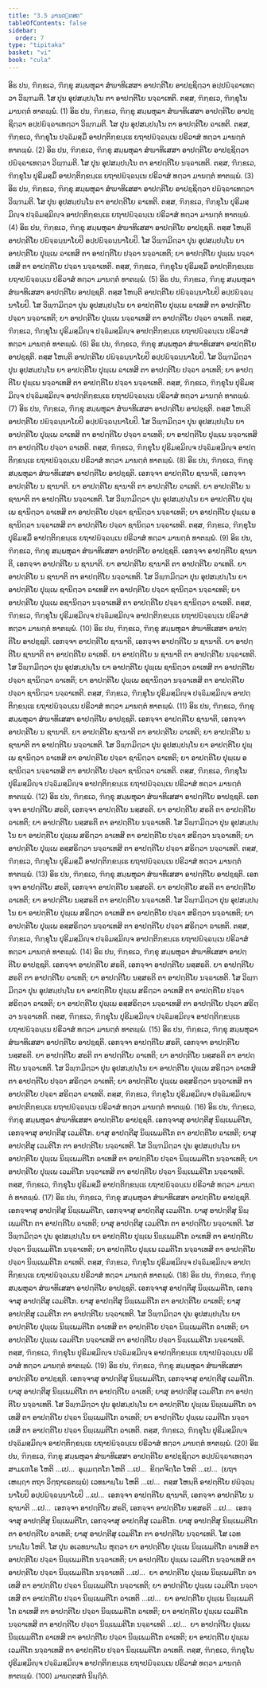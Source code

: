 ```yaml
---
title: "3.5 ມານຕ຺ຕສຕ"
tableOfContents: false
sidebar:
  order: 7
type: "tipitaka"
basket: "vi"
book: "cula"
---
```



<DynamicBreadcrumb />

<Division number="166" book="cula">

<Paragraph number="697" book="cula">
ອິຘ ປນ, ຠິກ຺ຂເວ, ຠິກ຺ຂຸ ສມ຺ພຫຸລາ ສໍຆາທິເສສາ ອາປຕ຺ຕິໂຍ ອາປຊ຺ຊິຕ຺ວາ ອປ຺ປຏິຈ຺ຉາເທຕ຺ວາ ວິພ຺ຠມຕິ. ໂສ ປຸນ ອຸປສມ຺ປນ຺ໂນ ຕາ ອາປຕ຺ຕິໂຍ ນຈ຺ຉາເທຕິ. ຕສ຺ສ, ຠິກ຺ຂເວ, ຠິກ຺ຂຸໂນ ມານຕ຺ຕໍ ທາຕພ຺ພໍ. (1)
</Paragraph>

<Paragraph number="698" book="cula">
ອິຘ ປນ, ຠິກ຺ຂເວ, ຠິກ຺ຂຸ ສມ຺ພຫຸລາ ສໍຆາທິເສສາ ອາປຕ຺ຕິໂຍ ອາປຊ຺ຊິຕ຺ວາ ອປ຺ປຏິຈ຺ຉາເທຕ຺ວາ ວິພ຺ຠມຕິ. ໂສ ປຸນ ອຸປສມ຺ປນ຺ໂນ ຕາ ອາປຕ຺ຕິໂຍ ຉາເທຕິ. ຕສ຺ສ, ຠິກ຺ຂເວ, ຠິກ຺ຂຸໂນ ປຈ຺ຉິມສ຺ມິໍ ອາປຕ຺ຕິກ຺ຂນ຺ເຘ ຍຖາປຏິຈ຺ຉນ຺ເນ ປຣິວາສໍ ທຕ຺ວາ ມານຕ຺ຕໍ ທາຕພ຺ພໍ. (2)
</Paragraph>

<Paragraph number="699" book="cula">
ອິຘ ປນ, ຠິກ຺ຂເວ, ຠິກ຺ຂຸ ສມ຺ພຫຸລາ ສໍຆາທິເສສາ ອາປຕ຺ຕິໂຍ ອາປຊ຺ຊິຕ຺ວາ ປຏິຈ຺ຉາເທຕ຺ວາ ວິພ຺ຠມຕິ. ໂສ ປຸນ ອຸປສມ຺ປນ຺ໂນ ຕາ ອາປຕ຺ຕິໂຍ ນຈ຺ຉາເທຕິ. ຕສ຺ສ, ຠິກ຺ຂເວ, ຠິກ຺ຂຸໂນ ປຸຣິມສ຺ມິໍ ອາປຕ຺ຕິກ຺ຂນ຺ເຘ ຍຖາປຏິຈ຺ຉນ຺ເນ ປຣິວາສໍ ທຕ຺ວາ ມານຕ຺ຕໍ ທາຕພ຺ພໍ. (3)
</Paragraph>

<Paragraph number="700" book="cula">
ອິຘ ປນ, ຠິກ຺ຂເວ, ຠິກ຺ຂຸ ສມ຺ພຫຸລາ ສໍຆາທິເສສາ ອາປຕ຺ຕິໂຍ ອາປຊ຺ຊິຕ຺ວາ ປຏິຈ຺ຉາເທຕ຺ວາ ວິພ຺ຠມຕິ. ໂສ ປຸນ ອຸປສມ຺ປນ຺ໂນ ຕາ ອາປຕ຺ຕິໂຍ ຉາເທຕິ. ຕສ຺ສ, ຠິກ຺ຂເວ, ຠິກ຺ຂຸໂນ ປຸຣິມສ຺ມິຎ຺ຈ ປຈ຺ຉິມສ຺ມິຎ຺ຈ ອາປຕ຺ຕິກ຺ຂນ຺ເຘ ຍຖາປຏິຈ຺ຉນ຺ເນ ປຣິວາສໍ ທຕ຺ວາ ມານຕ຺ຕໍ ທາຕພ຺ພໍ. (4)
</Paragraph>

</Division>
<Division number="167" book="cula">

<Paragraph number="701" book="cula">
ອິຘ ປນ, ຠິກ຺ຂເວ, ຠິກ຺ຂຸ ສມ຺ພຫຸລາ ສໍຆາທິເສສາ ອາປຕ຺ຕິໂຍ ອາປຊ຺ຊຕິ. ຕສ຺ສ ໂຫນ຺ຕິ ອາປຕ຺ຕິໂຍ ປຏິຈ຺ຉນ຺ນາໂຍປິ ອປ຺ປຏິຈ຺ຉນ຺ນາໂຍປິ. ໂສ ວິພ຺ຠມິຕ຺ວາ ປຸນ ອຸປສມ຺ປນ຺ໂນ ຍາ ອາປຕ຺ຕິໂຍ ປຸພ຺ເພ ຉາເທສິ ຕາ ອາປຕ຺ຕິໂຍ ປຈ຺ຉາ ນຈ຺ຉາເທຕິ; ຍາ ອາປຕ຺ຕິໂຍ ປຸພ຺ເພ ນຈ຺ຉາເທສິ ຕາ ອາປຕ຺ຕິໂຍ ປຈ຺ຉາ ນຈ຺ຉາເທຕິ. ຕສ຺ສ, ຠິກ຺ຂເວ, ຠິກ຺ຂຸໂນ ປຸຣິມສ຺ມິໍ ອາປຕ຺ຕິກ຺ຂນ຺ເຘ ຍຖາປຏິຈ຺ຉນ຺ເນ ປຣິວາສໍ ທຕ຺ວາ ມານຕ຺ຕໍ ທາຕພ຺ພໍ. (5)
</Paragraph>

<Paragraph number="702" book="cula">
ອິຘ ປນ, ຠິກ຺ຂເວ, ຠິກ຺ຂຸ ສມ຺ພຫຸລາ ສໍຆາທິເສສາ ອາປຕ຺ຕິໂຍ ອາປຊ຺ຊຕິ. ຕສ຺ສ ໂຫນ຺ຕິ ອາປຕ຺ຕິໂຍ ປຏິຈ຺ຉນ຺ນາໂຍປິ ອປ຺ປຏິຈ຺ຉນ຺ນາໂຍປິ. ໂສ ວິພ຺ຠມິຕ຺ວາ ປຸນ ອຸປສມ຺ປນ຺ໂນ ຍາ ອາປຕ຺ຕິໂຍ ປຸພ຺ເພ ຉາເທສິ ຕາ ອາປຕ຺ຕິໂຍ ປຈ຺ຉາ ນຈ຺ຉາເທຕິ; ຍາ ອາປຕ຺ຕິໂຍ ປຸພ຺ເພ ນຈ຺ຉາເທສິ ຕາ ອາປຕ຺ຕິໂຍ ປຈ຺ຉາ ຉາເທຕິ. ຕສ຺ສ, ຠິກ຺ຂເວ, ຠິກ຺ຂຸໂນ ປຸຣິມສ຺ມິຎ຺ຈ ປຈ຺ຉິມສ຺ມິຎ຺ຈ ອາປຕ຺ຕິກ຺ຂນ຺ເຘ ຍຖາປຏິຈ຺ຉນ຺ເນ ປຣິວາສໍ ທຕ຺ວາ ມານຕ຺ຕໍ ທາຕພ຺ພໍ. (6)
</Paragraph>

<Paragraph number="703" book="cula">
ອິຘ ປນ, ຠິກ຺ຂເວ, ຠິກ຺ຂຸ ສມ຺ພຫຸລາ ສໍຆາທິເສສາ ອາປຕ຺ຕິໂຍ ອາປຊ຺ຊຕິ. ຕສ຺ສ ໂຫນ຺ຕິ ອາປຕ຺ຕິໂຍ ປຏິຈ຺ຉນ຺ນາໂຍປິ ອປ຺ປຏິຈ຺ຉນ຺ນາໂຍປິ. ໂສ ວິພ຺ຠມິຕ຺ວາ ປຸນ ອຸປສມ຺ປນ຺ໂນ ຍາ ອາປຕ຺ຕິໂຍ ປຸພ຺ເພ ຉາເທສິ ຕາ ອາປຕ຺ຕິໂຍ ປຈ຺ຉາ ຉາເທຕິ; ຍາ ອາປຕ຺ຕິໂຍ ປຸພ຺ເພ ນຈ຺ຉາເທສິ ຕາ ອາປຕ຺ຕິໂຍ ປຈ຺ຉາ ນຈ຺ຉາເທຕິ. ຕສ຺ສ, ຠິກ຺ຂເວ, ຠິກ຺ຂຸໂນ ປຸຣິມສ຺ມິຎ຺ຈ ປຈ຺ຉິມສ຺ມິຎ຺ຈ ອາປຕ຺ຕິກ຺ຂນ຺ເຘ ຍຖາປຏິຈ຺ຉນ຺ເນ ປຣິວາສໍ ທຕ຺ວາ ມານຕ຺ຕໍ ທາຕພ຺ພໍ. (7)
</Paragraph>

<Paragraph number="704" book="cula">
ອິຘ ປນ, ຠິກ຺ຂເວ, ຠິກ຺ຂຸ ສມ຺ພຫຸລາ ສໍຆາທິເສສາ ອາປຕ຺ຕິໂຍ ອາປຊ຺ຊຕິ. ຕສ຺ສ ໂຫນ຺ຕິ ອາປຕ຺ຕິໂຍ ປຏິຈ຺ຉນ຺ນາໂຍປິ ອປ຺ປຏິຈ຺ຉນ຺ນາໂຍປິ. ໂສ ວິພ຺ຠມິຕ຺ວາ ປຸນ ອຸປສມ຺ປນ຺ໂນ ຍາ ອາປຕ຺ຕິໂຍ ປຸພ຺ເພ ຉາເທສິ ຕາ ອາປຕ຺ຕິໂຍ ປຈ຺ຉາ ຉາເທຕິ; ຍາ ອາປຕ຺ຕິໂຍ ປຸພ຺ເພ ນຈ຺ຉາເທສິ ຕາ ອາປຕ຺ຕິໂຍ ປຈ຺ຉາ ຉາເທຕິ. ຕສ຺ສ, ຠິກ຺ຂເວ, ຠິກ຺ຂຸໂນ ປຸຣິມສ຺ມິຎ຺ຈ ປຈ຺ຉິມສ຺ມິຎ຺ຈ ອາປຕ຺ຕິກ຺ຂນ຺ເຘ ຍຖາປຏິຈ຺ຉນ຺ເນ ປຣິວາສໍ ທຕ຺ວາ ມານຕ຺ຕໍ ທາຕພ຺ພໍ. (8)
</Paragraph>

</Division>
<Division number="168" book="cula">

<Paragraph number="705" book="cula">
ອິຘ ປນ, ຠິກ຺ຂເວ, ຠິກ຺ຂຸ ສມ຺ພຫຸລາ ສໍຆາທິເສສາ ອາປຕ຺ຕິໂຍ ອາປຊ຺ຊຕິ. ເອກຈ຺ຈາ ອາປຕ຺ຕິໂຍ ຊານາຕິ, ເອກຈ຺ຈາ ອາປຕ຺ຕິໂຍ ນ ຊານາຕິ. ຍາ ອາປຕ຺ຕິໂຍ ຊານາຕິ ຕາ ອາປຕ຺ຕິໂຍ ຉາເທຕິ. ຍາ ອາປຕ຺ຕິໂຍ ນ ຊານາຕິ ຕາ ອາປຕ຺ຕິໂຍ ນຈ຺ຉາເທຕິ. ໂສ ວິພ຺ຠມິຕ຺ວາ ປຸນ ອຸປສມ຺ປນ຺ໂນ ຍາ ອາປຕ຺ຕິໂຍ ປຸພ຺ເພ ຊານິຕ຺ວາ ຉາເທສິ ຕາ ອາປຕ຺ຕິໂຍ ປຈ຺ຉາ ຊານິຕ຺ວາ ນຈ຺ຉາເທຕິ; ຍາ ອາປຕ຺ຕິໂຍ ປຸພ຺ເພ ອຊານິຕ຺ວາ ນຈ຺ຉາເທສິ ຕາ ອາປຕ຺ຕິໂຍ ປຈ຺ຉາ ຊານິຕ຺ວາ ນຈ຺ຉາເທຕິ. ຕສ຺ສ, ຠິກ຺ຂເວ, ຠິກ຺ຂຸໂນ ປຸຣິມສ຺ມິໍ ອາປຕ຺ຕິກ຺ຂນ຺ເຘ ຍຖາປຏິຈ຺ຉນ຺ເນ ປຣິວາສໍ ທຕ຺ວາ ມານຕ຺ຕໍ ທາຕພ຺ພໍ. (9)
</Paragraph>

<Paragraph number="706" book="cula">
ອິຘ ປນ, ຠິກ຺ຂເວ, ຠິກ຺ຂຸ ສມ຺ພຫຸລາ ສໍຆາທິເສສາ ອາປຕ຺ຕິໂຍ ອາປຊ຺ຊຕິ. ເອກຈ຺ຈາ ອາປຕ຺ຕິໂຍ ຊານາຕິ, ເອກຈ຺ຈາ ອາປຕ຺ຕິໂຍ ນ ຊານາຕິ. ຍາ ອາປຕ຺ຕິໂຍ ຊານາຕິ ຕາ ອາປຕ຺ຕິໂຍ ຉາເທຕິ. ຍາ ອາປຕ຺ຕິໂຍ ນ ຊານາຕິ ຕາ ອາປຕ຺ຕິໂຍ ນຈ຺ຉາເທຕິ. ໂສ ວິພ຺ຠມິຕ຺ວາ ປຸນ ອຸປສມ຺ປນ຺ໂນ ຍາ ອາປຕ຺ຕິໂຍ ປຸພ຺ເພ ຊານິຕ຺ວາ ຉາເທສິ ຕາ ອາປຕ຺ຕິໂຍ ປຈ຺ຉາ ຊານິຕ຺ວາ ນຈ຺ຉາເທຕິ; ຍາ ອາປຕ຺ຕິໂຍ ປຸພ຺ເພ ອຊານິຕ຺ວາ ນຈ຺ຉາເທສິ ຕາ ອາປຕ຺ຕິໂຍ ປຈ຺ຉາ ຊານິຕ຺ວາ ຉາເທຕິ. ຕສ຺ສ, ຠິກ຺ຂເວ, ຠິກ຺ຂຸໂນ ປຸຣິມສ຺ມິຎ຺ຈ ປຈ຺ຉິມສ຺ມິຎ຺ຈ ອາປຕ຺ຕິກ຺ຂນ຺ເຘ ຍຖາປຏິຈ຺ຉນ຺ເນ ປຣິວາສໍ ທຕ຺ວາ ມານຕ຺ຕໍ ທາຕພ຺ພໍ. (10)
</Paragraph>

<Paragraph number="707" book="cula">
ອິຘ ປນ, ຠິກ຺ຂເວ, ຠິກ຺ຂຸ ສມ຺ພຫຸລາ ສໍຆາທິເສສາ ອາປຕ຺ຕິໂຍ ອາປຊ຺ຊຕິ. ເອກຈ຺ຈາ ອາປຕ຺ຕິໂຍ ຊານາຕິ, ເອກຈ຺ຈາ ອາປຕ຺ຕິໂຍ ນ ຊານາຕິ. ຍາ ອາປຕ຺ຕິໂຍ ຊານາຕິ ຕາ ອາປຕ຺ຕິໂຍ ຉາເທຕິ. ຍາ ອາປຕ຺ຕິໂຍ ນ ຊານາຕິ ຕາ ອາປຕ຺ຕິໂຍ ນຈ຺ຉາເທຕິ. ໂສ ວິພ຺ຠມິຕ຺ວາ ປຸນ ອຸປສມ຺ປນ຺ໂນ ຍາ ອາປຕ຺ຕິໂຍ ປຸພ຺ເພ ຊານິຕ຺ວາ ຉາເທສິ ຕາ ອາປຕ຺ຕິໂຍ ປຈ຺ຉາ ຊານິຕ຺ວາ ຉາເທຕິ; ຍາ ອາປຕ຺ຕິໂຍ ປຸພ຺ເພ ອຊານິຕ຺ວາ ນຈ຺ຉາເທສິ ຕາ ອາປຕ຺ຕິໂຍ ປຈ຺ຉາ ຊານິຕ຺ວາ ນຈ຺ຉາເທຕິ. ຕສ຺ສ, ຠິກ຺ຂເວ, ຠິກ຺ຂຸໂນ ປຸຣິມສ຺ມິຎ຺ຈ ປຈ຺ຉິມສ຺ມິຎ຺ຈ ອາປຕ຺ຕິກ຺ຂນ຺ເຘ ຍຖາປຏິຈ຺ຉນ຺ເນ ປຣິວາສໍ ທຕ຺ວາ ມານຕ຺ຕໍ ທາຕພ຺ພໍ. (11)
</Paragraph>

<Paragraph number="708" book="cula">
ອິຘ ປນ, ຠິກ຺ຂເວ, ຠິກ຺ຂຸ ສມ຺ພຫຸລາ ສໍຆາທິເສສາ ອາປຕ຺ຕິໂຍ ອາປຊ຺ຊຕິ. ເອກຈ຺ຈາ ອາປຕ຺ຕິໂຍ ຊານາຕິ, ເອກຈ຺ຈາ ອາປຕ຺ຕິໂຍ ນ ຊານາຕິ. ຍາ ອາປຕ຺ຕິໂຍ ຊານາຕິ ຕາ ອາປຕ຺ຕິໂຍ ຉາເທຕິ; ຍາ ອາປຕ຺ຕິໂຍ ນ ຊານາຕິ ຕາ ອາປຕ຺ຕິໂຍ ນຈ຺ຉາເທຕິ. ໂສ ວິພ຺ຠມິຕ຺ວາ ປຸນ ອຸປສມ຺ປນ຺ໂນ ຍາ ອາປຕ຺ຕິໂຍ ປຸພ຺ເພ ຊານິຕ຺ວາ ຉາເທສິ ຕາ ອາປຕ຺ຕິໂຍ ປຈ຺ຉາ ຊານິຕ຺ວາ ຉາເທຕິ; ຍາ ອາປຕ຺ຕິໂຍ ປຸພ຺ເພ ອຊານິຕ຺ວາ ນຈ຺ຉາເທສິ ຕາ ອາປຕ຺ຕິໂຍ ປຈ຺ຉາ ຊານິຕ຺ວາ ຉາເທຕິ. ຕສ຺ສ, ຠິກ຺ຂເວ, ຠິກ຺ຂຸໂນ ປຸຣິມສ຺ມິຎ຺ຈ ປຈ຺ຉິມສ຺ມິຎ຺ຈ ອາປຕ຺ຕິກ຺ຂນ຺ເຘ ຍຖາປຏິຈ຺ຉນ຺ເນ ປຣິວາສໍ ທຕ຺ວາ ມານຕ຺ຕໍ ທາຕພ຺ພໍ. (12)
</Paragraph>

</Division>
<Division number="169" book="cula">

<Paragraph number="709" book="cula">
ອິຘ ປນ, ຠິກ຺ຂເວ, ຠິກ຺ຂຸ ສມ຺ພຫຸລາ ສໍຆາທິເສສາ ອາປຕ຺ຕິໂຍ ອາປຊ຺ຊຕິ. ເອກຈ຺ຈາ ອາປຕ຺ຕິໂຍ ສຣຕິ, ເອກຈ຺ຈາ ອາປຕ຺ຕິໂຍ ນສ຺ສຣຕິ. ຍາ ອາປຕ຺ຕິໂຍ ສຣຕິ ຕາ ອາປຕ຺ຕິໂຍ ຉາເທຕິ; ຍາ ອາປຕ຺ຕິໂຍ ນສ຺ສຣຕິ ຕາ ອາປຕ຺ຕິໂຍ ນຈ຺ຉາເທຕິ. ໂສ ວິພ຺ຠມິຕ຺ວາ ປຸນ ອຸປສມ຺ປນ຺ໂນ ຍາ ອາປຕ຺ຕິໂຍ ປຸພ຺ເພ ສຣິຕ຺ວາ ຉາເທສິ ຕາ ອາປຕ຺ຕິໂຍ ປຈ຺ຉາ ສຣິຕ຺ວາ ນຈ຺ຉາເທຕິ; ຍາ ອາປຕ຺ຕິໂຍ ປຸພ຺ເພ ອສ຺ສຣິຕ຺ວາ ນຈ຺ຉາເທສິ ຕາ ອາປຕ຺ຕິໂຍ ປຈ຺ຉາ ສຣິຕ຺ວາ ນຈ຺ຉາເທຕິ. ຕສ຺ສ, ຠິກ຺ຂເວ, ຠິກ຺ຂຸໂນ ປຸຣິມສ຺ມິໍ ອາປຕ຺ຕິກ຺ຂນ຺ເຘ ຍຖາປຏິຈ຺ຉນ຺ເນ ປຣິວາສໍ ທຕ຺ວາ ມານຕ຺ຕໍ ທາຕພ຺ພໍ. (13)
</Paragraph>

<Paragraph number="710" book="cula">
ອິຘ ປນ, ຠິກ຺ຂເວ, ຠິກ຺ຂຸ ສມ຺ພຫຸລາ ສໍຆາທິເສສາ ອາປຕ຺ຕິໂຍ ອາປຊ຺ຊຕິ. ເອກຈ຺ຈາ ອາປຕ຺ຕິໂຍ ສຣຕິ, ເອກຈ຺ຈາ ອາປຕ຺ຕິໂຍ ນສ຺ສຣຕິ. ຍາ ອາປຕ຺ຕິໂຍ ສຣຕິ ຕາ ອາປຕ຺ຕິໂຍ ຉາເທຕິ; ຍາ ອາປຕ຺ຕິໂຍ ນສ຺ສຣຕິ ຕາ ອາປຕ຺ຕິໂຍ ນຈ຺ຉາເທຕິ. ໂສ ວິພ຺ຠມິຕ຺ວາ ປຸນ ອຸປສມ຺ປນ຺ໂນ ຍາ ອາປຕ຺ຕິໂຍ ປຸພ຺ເພ ສຣິຕ຺ວາ ຉາເທສິ ຕາ ອາປຕ຺ຕິໂຍ ປຈ຺ຉາ ສຣິຕ຺ວາ ນຈ຺ຉາເທຕິ; ຍາ ອາປຕ຺ຕິໂຍ ປຸພ຺ເພ ອສ຺ສຣິຕ຺ວາ ນຈ຺ຉາເທສິ ຕາ ອາປຕ຺ຕິໂຍ ປຈ຺ຉາ ສຣິຕ຺ວາ ຉາເທຕິ. ຕສ຺ສ, ຠິກ຺ຂເວ, ຠິກ຺ຂຸໂນ ປຸຣິມສ຺ມິຎ຺ຈ ປຈ຺ຉິມສ຺ມິຎ຺ຈ ອາປຕ຺ຕິກ຺ຂນ຺ເຘ ຍຖາປຏິຈ຺ຉນ຺ເນ ປຣິວາສໍ ທຕ຺ວາ ມານຕ຺ຕໍ ທາຕພ຺ພໍ. (14)
</Paragraph>

<Paragraph number="711" book="cula">
ອິຘ ປນ, ຠິກ຺ຂເວ, ຠິກ຺ຂຸ ສມ຺ພຫຸລາ ສໍຆາທິເສສາ ອາປຕ຺ຕິໂຍ ອາປຊ຺ຊຕິ. ເອກຈ຺ຈາ ອາປຕ຺ຕິໂຍ ສຣຕິ, ເອກຈ຺ຈາ ອາປຕ຺ຕິໂຍ ນສ຺ສຣຕິ. ຍາ ອາປຕ຺ຕິໂຍ ສຣຕິ ຕາ ອາປຕ຺ຕິໂຍ ຉາເທຕິ; ຍາ ອາປຕ຺ຕິໂຍ ນສ຺ສຣຕິ ຕາ ອາປຕ຺ຕິໂຍ ນຈ຺ຉາເທຕິ. ໂສ ວິພ຺ຠມິຕ຺ວາ ປຸນ ອຸປສມ຺ປນ຺ໂນ ຍາ ອາປຕ຺ຕິໂຍ ປຸພ຺ເພ ສຣິຕ຺ວາ ຉາເທສິ ຕາ ອາປຕ຺ຕິໂຍ ປຈ຺ຉາ ສຣິຕ຺ວາ ຉາເທຕິ; ຍາ ອາປຕ຺ຕິໂຍ ປຸພ຺ເພ ອສ຺ສຣິຕ຺ວາ ນຈ຺ຉາເທສິ ຕາ ອາປຕ຺ຕິໂຍ ປຈ຺ຉາ ສຣິຕ຺ວາ ນຈ຺ຉາເທຕິ. ຕສ຺ສ, ຠິກ຺ຂເວ, ຠິກ຺ຂຸໂນ ປຸຣິມສ຺ມິຎ຺ຈ ປຈ຺ຉິມສ຺ມິຎ຺ຈ ອາປຕ຺ຕິກ຺ຂນ຺ເຘ ຍຖາປຏິຈ຺ຉນ຺ເນ ປຣິວາສໍ ທຕ຺ວາ ມານຕ຺ຕໍ ທາຕພ຺ພໍ. (15)
</Paragraph>

<Paragraph number="712" book="cula">
ອິຘ ປນ, ຠິກ຺ຂເວ, ຠິກ຺ຂຸ ສມ຺ພຫຸລາ ສໍຆາທິເສສາ ອາປຕ຺ຕິໂຍ ອາປຊ຺ຊຕິ. ເອກຈ຺ຈາ ອາປຕ຺ຕິໂຍ ສຣຕິ, ເອກຈ຺ຈາ ອາປຕ຺ຕິໂຍ ນສ຺ສຣຕິ. ຍາ ອາປຕ຺ຕິໂຍ ສຣຕິ ຕາ ອາປຕ຺ຕິໂຍ ຉາເທຕິ; ຍາ ອາປຕ຺ຕິໂຍ ນສ຺ສຣຕິ ຕາ ອາປຕ຺ຕິໂຍ ນຈ຺ຉາເທຕິ. ໂສ ວິພ຺ຠມິຕ຺ວາ ປຸນ ອຸປສມ຺ປນ຺ໂນ ຍາ ອາປຕ຺ຕິໂຍ ປຸພ຺ເພ ສຣິຕ຺ວາ ຉາເທສິ ຕາ ອາປຕ຺ຕິໂຍ ປຈ຺ຉາ ສຣິຕ຺ວາ ຉາເທຕິ; ຍາ ອາປຕ຺ຕິໂຍ ປຸພ຺ເພ ອສ຺ສຣິຕ຺ວາ ນຈ຺ຉາເທສິ ຕາ ອາປຕ຺ຕິໂຍ ປຈ຺ຉາ ສຣິຕ຺ວາ ຉາເທຕິ. ຕສ຺ສ, ຠິກ຺ຂເວ, ຠິກ຺ຂຸໂນ ປຸຣິມສ຺ມິຎ຺ຈ ປຈ຺ຉິມສ຺ມິຎ຺ຈ ອາປຕ຺ຕິກ຺ຂນ຺ເຘ ຍຖາປຏິຈ຺ຉນ຺ເນ ປຣິວາສໍ ທຕ຺ວາ ມານຕ຺ຕໍ ທາຕພ຺ພໍ. (16)
</Paragraph>

</Division>
<Division number="170" book="cula">

<Paragraph number="713" book="cula">
ອິຘ ປນ, ຠິກ຺ຂເວ, ຠິກ຺ຂຸ ສມ຺ພຫຸລາ ສໍຆາທິເສສາ ອາປຕ຺ຕິໂຍ ອາປຊ຺ຊຕິ. ເອກຈ຺ຈາສຸ ອາປຕ຺ຕີສຸ ນິພ຺ເພມຕິໂກ, ເອກຈ຺ຈາສຸ ອາປຕ຺ຕີສຸ ເວມຕິໂກ. ຍາສຸ ອາປຕ຺ຕີສຸ ນິພ຺ເພມຕິໂກ ຕາ ອາປຕ຺ຕິໂຍ ຉາເທຕິ; ຍາສຸ ອາປຕ຺ຕີສຸ ເວມຕິໂກ ຕາ ອາປຕ຺ຕິໂຍ ນຈ຺ຉາເທຕິ. ໂສ ວິພ຺ຠມິຕ຺ວາ ປຸນ ອຸປສມ຺ປນ຺ໂນ ຍາ ອາປຕ຺ຕິໂຍ ປຸພ຺ເພ ນິພ຺ເພມຕິໂກ ຉາເທສິ ຕາ ອາປຕ຺ຕິໂຍ ປຈ຺ຉາ ນິພ຺ເພມຕິໂກ ນຈ຺ຉາເທຕິ; ຍາ ອາປຕ຺ຕິໂຍ ປຸພ຺ເພ ເວມຕິໂກ ນຈ຺ຉາເທສິ ຕາ ອາປຕ຺ຕິໂຍ ປຈ຺ຉາ ນິພ຺ເພມຕິໂກ ນຈ຺ຉາເທຕິ. ຕສ຺ສ, ຠິກ຺ຂເວ, ຠິກ຺ຂຸໂນ ປຸຣິມສ຺ມິໍ ອາປຕ຺ຕິກ຺ຂນ຺ເຘ ຍຖາປຏິຈ຺ຉນ຺ເນ ປຣິວາສໍ ທຕ຺ວາ ມານຕ຺ຕໍ ທາຕພ຺ພໍ. (17)
</Paragraph>

<Paragraph number="714" book="cula">
ອິຘ ປນ, ຠິກ຺ຂເວ, ຠິກ຺ຂຸ ສມ຺ພຫຸລາ ສໍຆາທິເສສາ ອາປຕ຺ຕິໂຍ ອາປຊ຺ຊຕິ. ເອກຈ຺ຈາສຸ ອາປຕ຺ຕີສຸ ນິພ຺ເພມຕິໂກ, ເອກຈ຺ຈາສຸ ອາປຕ຺ຕີສຸ ເວມຕິໂກ. ຍາສຸ ອາປຕ຺ຕີສຸ ນິພ຺ເພມຕິໂກ ຕາ ອາປຕ຺ຕິໂຍ ຉາເທຕິ; ຍາສຸ ອາປຕ຺ຕີສຸ ເວມຕິໂກ ຕາ ອາປຕ຺ຕິໂຍ ນຈ຺ຉາເທຕິ. ໂສ ວິພ຺ຠມິຕ຺ວາ ປຸນ ອຸປສມ຺ປນ຺ໂນ ຍາ ອາປຕ຺ຕິໂຍ ປຸພ຺ເພ ນິພ຺ເພມຕິໂກ ຉາເທສິ ຕາ ອາປຕ຺ຕິໂຍ ປຈ຺ຉາ ນິພ຺ເພມຕິໂກ ນຈ຺ຉາເທຕິ; ຍາ ອາປຕ຺ຕິໂຍ ປຸພ຺ເພ ເວມຕິໂກ ນຈ຺ຉາເທສິ ຕາ ອາປຕ຺ຕິໂຍ ປຈ຺ຉາ ນິພ຺ເພມຕິໂກ ຉາເທຕິ. ຕສ຺ສ, ຠິກ຺ຂເວ, ຠິກ຺ຂຸໂນ ປຸຣິມສ຺ມິຎ຺ຈ ປຈ຺ຉິມສ຺ມິຎ຺ຈ ອາປຕ຺ຕິກ຺ຂນ຺ເຘ ຍຖາປຏິຈ຺ຉນ຺ເນ ປຣິວາສໍ ທຕ຺ວາ ມານຕ຺ຕໍ ທາຕພ຺ພໍ. (18)
</Paragraph>

<Paragraph number="715" book="cula">
ອິຘ ປນ, ຠິກ຺ຂເວ, ຠິກ຺ຂຸ ສມ຺ພຫຸລາ ສໍຆາທິເສສາ ອາປຕ຺ຕິໂຍ ອາປຊ຺ຊຕິ. ເອກຈ຺ຈາສຸ ອາປຕ຺ຕີສຸ ນິພ຺ເພມຕິໂກ, ເອກຈ຺ຈາສຸ ອາປຕ຺ຕີສຸ ເວມຕິໂກ. ຍາສຸ ອາປຕ຺ຕີສຸ ນິພ຺ເພມຕິໂກ ຕາ ອາປຕ຺ຕິໂຍ ຉາເທຕິ; ຍາສຸ ອາປຕ຺ຕີສຸ ເວມຕິໂກ ຕາ ອາປຕ຺ຕິໂຍ ນຈ຺ຉາເທຕິ. ໂສ ວິພ຺ຠມິຕ຺ວາ ປຸນ ອຸປສມ຺ປນ຺ໂນ ຍາ ອາປຕ຺ຕິໂຍ ປຸພ຺ເພ ນິພ຺ເພມຕິໂກ ຉາເທສິ ຕາ ອາປຕ຺ຕິໂຍ ປຈ຺ຉາ ນິພ຺ເພມຕິໂກ ຉາເທຕິ; ຍາ ອາປຕ຺ຕິໂຍ ປຸພ຺ເພ ເວມຕິໂກ ນຈ຺ຉາເທສິ ຕາ ອາປຕ຺ຕິໂຍ ປຈ຺ຉາ ນິພ຺ເພມຕິໂກ ນຈ຺ຉາເທຕິ. ຕສ຺ສ, ຠິກ຺ຂເວ, ຠິກ຺ຂຸໂນ ປຸຣິມສ຺ມິຎ຺ຈ ປຈ຺ຉິມສ຺ມິຎ຺ຈ ອາປຕ຺ຕິກ຺ຂນ຺ເຘ ຍຖາປຏິຈ຺ຉນ຺ເນ ປຣິວາສໍ ທຕ຺ວາ ມານຕ຺ຕໍ ທາຕພ຺ພໍ. (19)
</Paragraph>

<Paragraph number="716" book="cula">
ອິຘ ປນ, ຠິກ຺ຂເວ, ຠິກ຺ຂຸ ສມ຺ພຫຸລາ ສໍຆາທິເສສາ ອາປຕ຺ຕິໂຍ ອາປຊ຺ຊຕິ. ເອກຈ຺ຈາສຸ ອາປຕ຺ຕີສຸ ນິພ຺ເພມຕິໂກ, ເອກຈ຺ຈາສຸ ອາປຕ຺ຕີສຸ ເວມຕິໂກ. ຍາສຸ ອາປຕ຺ຕີສຸ ນິພ຺ເພມຕິໂກ ຕາ ອາປຕ຺ຕິໂຍ ຉາເທຕິ; ຍາສຸ ອາປຕ຺ຕີສຸ ເວມຕິໂກ ຕາ ອາປຕ຺ຕິໂຍ ນຈ຺ຉາເທຕິ. ໂສ ວິພ຺ຠມິຕ຺ວາ ປຸນ ອຸປສມ຺ປນ຺ໂນ ຍາ ອາປຕ຺ຕິໂຍ ປຸພ຺ເພ ນິພ຺ເພມຕິໂກ ຉາເທສິ ຕາ ອາປຕ຺ຕິໂຍ ປຈ຺ຉາ ນິພ຺ເພມຕິໂກ ຉາເທຕິ; ຍາ ອາປຕ຺ຕິໂຍ ປຸພ຺ເພ ເວມຕິໂກ ນຈ຺ຉາເທສິ ຕາ ອາປຕ຺ຕິໂຍ ປຈ຺ຉາ ນິພ຺ເພມຕິໂກ ຉາເທຕິ. ຕສ຺ສ, ຠິກ຺ຂເວ, ຠິກ຺ຂຸໂນ ປຸຣິມສ຺ມິຎ຺ຈ ປຈ຺ຉິມສ຺ມິຎ຺ຈ ອາປຕ຺ຕິກ຺ຂນ຺ເຘ ຍຖາປຏິຈ຺ຉນ຺ເນ ປຣິວາສໍ ທຕ຺ວາ ມານຕ຺ຕໍ ທາຕພ຺ພໍ. (20)
</Paragraph>

</Division>
<Division number="171" book="cula">

<Paragraph number="717" book="cula">
ອິຘ ປນ, ຠິກ຺ຂເວ, ຠິກ຺ຂຸ ສມ຺ພຫຸລາ ສໍຆາທິເສສາ ອາປຕ຺ຕິໂຍ ອາປຊ຺ຊິຕ຺ວາ ອປ຺ປຏິຈ຺ຉາເທຕ຺ວາ ສາມເຓໂຣ ໂຫຕິ …ເປ…  ອຸມ຺ມຕ຺ຕໂກ ໂຫຕິ …ເປ…  ຂິຕ຺ຕຈິຕ຺ໂຕ ໂຫຕິ …ເປ…  (ຍຖາ ເຫຏ຺ຐາ ຕຖາ ວິຕ຺ຖາເຣຕພ຺ພໍ) ເວທນາຏ຺ໂຏ ໂຫຕິ …ເປ…  ຕສ຺ສ ໂຫນ຺ຕິ ອາປຕ຺ຕິໂຍ ປຏິຈ຺ຉນ຺ນາໂຍປິ ອປ຺ປຏິຈ຺ຉນ຺ນາໂຍປິ …ເປ…  ເອກຈ຺ຈາ ອາປຕ຺ຕິໂຍ ຊານາຕິ, ເອກຈ຺ຈາ ອາປຕ຺ຕິໂຍ ນ ຊານາຕິ …ເປ…  ເອກຈ຺ຈາ ອາປຕ຺ຕິໂຍ ສຣຕິ, ເອກຈ຺ຈາ ອາປຕ຺ຕິໂຍ ນສ຺ສຣຕິ …ເປ…  ເອກຈ຺ຈາສຸ ອາປຕ຺ຕີສຸ ນິພ຺ເພມຕິໂກ, ເອກຈ຺ຈາສຸ ອາປຕ຺ຕີສຸ ເວມຕິໂກ. ຍາສຸ ອາປຕ຺ຕີສຸ ນິພ຺ເພມຕິໂກ ຕາ ອາປຕ຺ຕິໂຍ ຉາເທຕິ; ຍາສຸ ອາປຕ຺ຕີສຸ ເວມຕິໂກ ຕາ ອາປຕ຺ຕິໂຍ ນຈ຺ຉາເທຕິ. ໂສ ເວທນາຏ຺ໂຏ ໂຫຕິ. ໂສ ປຸນ ອເວທນາຏ຺ໂຏ ຫຸຕ຺ວາ ຍາ ອາປຕ຺ຕິໂຍ ປຸພ຺ເພ ນິພ຺ເພມຕິໂກ ຉາເທສິ ຕາ ອາປຕ຺ຕິໂຍ ປຈ຺ຉາ ນິພ຺ເພມຕິໂກ ນຈ຺ຉາເທຕິ; ຍາ ອາປຕ຺ຕິໂຍ ປຸພ຺ເພ ເວມຕິໂກ ນຈ຺ຉາເທສິ ຕາ ອາປຕ຺ຕິໂຍ ປຈ຺ຉາ ນິພ຺ເພມຕິໂກ ນຈ຺ຉາເທຕິ …ເປ…  ຍາ ອາປຕ຺ຕິໂຍ ປຸພ຺ເພ ນິພ຺ເພມຕິໂກ ຉາເທສິ ຕາ ອາປຕ຺ຕິໂຍ ປຈ຺ຉາ ນິພ຺ເພມຕິໂກ ນຈ຺ຉາເທຕິ; ຍາ ອາປຕ຺ຕິໂຍ ປຸພ຺ເພ ເວມຕິໂກ ນຈ຺ຉາເທສິ ຕາ ອາປຕ຺ຕິໂຍ ປຈ຺ຉາ ນິພ຺ເພມຕິໂກ ຉາເທຕິ …ເປ…  ຍາ ອາປຕ຺ຕິໂຍ ປຸພ຺ເພ ນິພ຺ເພມຕິໂກ ຉາເທສິ ຕາ ອາປຕ຺ຕິໂຍ ປຈ຺ຉາ ນິພ຺ເພມຕິໂກ ຉາເທຕິ; ຍາ ອາປຕ຺ຕິໂຍ ປຸພ຺ເພ ເວມຕິໂກ ນຈ຺ຉາເທສິ ຕາ ອາປຕ຺ຕິໂຍ ປຈ຺ຉາ ນິພ຺ເພມຕິໂກ ນຈ຺ຉາເທຕິ …ເປ…  ຍາ ອາປຕ຺ຕິໂຍ ປຸພ຺ເພ ນິພ຺ເພມຕິໂກ ຉາເທສິ ຕາ ອາປຕ຺ຕິໂຍ ປຈ຺ຉາ ນິພ຺ເພມຕິໂກ ຉາເທຕິ; ຍາ ອາປຕ຺ຕິໂຍ ປຸພ຺ເພ ເວມຕິໂກ ນຈ຺ຉາເທສິ ຕາ ອາປຕ຺ຕິໂຍ ປຈ຺ຉາ ນິພ຺ເພມຕິໂກ ຉາເທຕິ. ຕສ຺ສ, ຠິກ຺ຂເວ, ຠິກ຺ຂຸໂນ ປຸຣິມສ຺ມິຎ຺ຈ ປຈ຺ຉິມສ຺ມິຎ຺ຈ ອາປຕ຺ຕິກ຺ຂນ຺ເຘ ຍຖາປຏິຈ຺ຉນ຺ເນ ປຣິວາສໍ ທຕ຺ວາ ມານຕ຺ຕໍ ທາຕພ຺ພໍ. (100)

</Paragraph>
</Division>

<Paragraph number="718" type="center" book="cula">
ມານຕ຺ຕສຕໍ ນິຏ຺ຐິຕໍ.
</Paragraph>